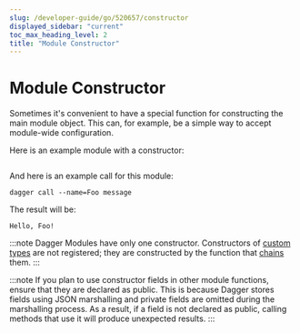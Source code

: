 ```yaml
---
slug: /developer-guide/go/520657/constructor
displayed_sidebar: "current"
toc_max_heading_level: 2
title: "Module Constructor"
---
```



# Module Constructor


Sometimes it's convenient to have a special function for constructing the main module object. This can, for example, be a simple way to accept module-wide configuration.

Here is an example module with a constructor:

```go file=./snippets/constructor/main.go
```

And here is an example call for this module:

```shell
dagger call --name=Foo message
```

The result will be:

```shell
Hello, Foo!
```

:::note
Dagger Modules have only one constructor. Constructors of [custom types](./580472-custom-types.mdx) are not registered; they are constructed by the function that [chains](./528510-chaining.mdx) them.
:::

:::note
If you plan to use constructor fields in other module functions, ensure that they are declared as public. This is because Dagger stores fields using JSON marshalling and private fields are omitted during the marshalling process. As a result, if a field is not declared as public, calling methods that use it will produce unexpected results.
:::
